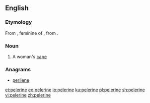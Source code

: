 ==English==

===Etymology===
From {{etyl|fr|en}} {{m|fr|pèlerine||}}, feminine of {{m|fr|pèlerin||pilgrim}}, from {{etyl|LL.|en}} {{m|la|pelegrīnus||}}.

===Noun===
{{en-noun|pelerines}}

# A woman's [[cape]]

===Anagrams===
* [[perilene#English|perilene]]

[[et:pelerine]]
[[eo:pelerine]]
[[io:pelerine]]
[[ku:pelerine]]
[[pl:pelerine]]
[[sh:pelerine]]
[[vi:pelerine]]
[[zh:pelerine]]